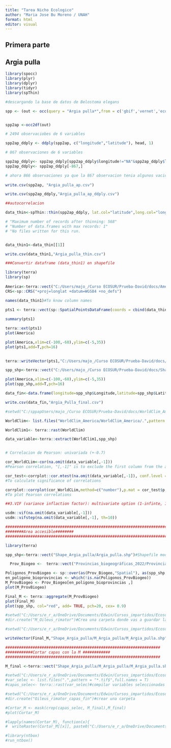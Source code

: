 ---
title: "Tarea Nicho Ecologico"
author: "Maria Jose Bu Moreno / UNAH"
format: html
editor: visual
---

::: panel-tabset
## Primera parte

## Argia pulla

```{r}

library(spocc) 
library(plyr)
library(dplyr)
library(tidyr)
library(spThin)

```

```{r}
#descargando la base de datos de Belostoma elegans

spp <- (out <- occ(query = "Argia pulla*",from = c('gbif','vernet','ecoengine','idigbio','bison'),limit = 20000))


spp2ap <-occ2df(out)

# 2494 observaciobes de 6 variables 

spp2ap_ddply <- ddply(spp2ap, c("longitude","latitude"), head, 1)

# 867 observaciones de 6 variables

spp2ap_ddply<- spp2ap_ddply[spp2ap_ddply$longitude!="NA"&spp2ap_ddply$latitude!="NA",]
spp2ap_ddply<- spp2ap_ddply[-867,]

# ahora 866 observaciones ya que la 867 observacion tenia algunos vacios
  
write.csv(spp2ap, "Argia_pulla_ap.csv")

write.csv(spp2ap_ddply,"Argia_pulla_ap_ddply.csv")


```

```{r}
##autocorrelacion

data_thin<-spThin::thin(spp2ap_ddply, lat.col="latitude",long.col="longitude",thin.par=1,spec.col = "name",locs.thinned.list.return = TRUE,max.files = 1,write.files = FALSE,reps=1)

# "Maximum number of records after thinning: 568"
# "Number of data.frames with max records: 1"
# "No files written for this run.


data_thin1<-data_thin[[1]]

write.csv(data_thin1,"Argia_pulla_thin.csv")

###Convertir dataframe (data_thin1) en shapefile

library(terra)
library(sp)
  
America<-terra::vect("C:/Users/majo_/Curso ECOSUR/Prueba-David/docs/Americas/Americas.shp")
CRS<-sp::CRS("+proj=longlat +datum=WGS84 +no_defs")

names(data_thin1)#To know column names
  
pts1 <- terra::vect(sp::SpatialPointsDataFrame(coords = cbind(data_thin1$Longitude,data_thin1$Latitude),data_thin1,proj4string = CRS))

summary(pts1)

terra::ext(pts1)  
plot(America)

plot(America,xlim=c(-100,-60),ylim=c(-5,35))
plot(pts1,add=T,pch=16)

  
terra::writeVector(pts1,"C:/Users/majo_/Curso ECOSUR/Prueba-David/docs/Shape_Argia_pulla/Argia_pulla.shp",overwrite=T)

```

```{r}

spp_shp<-terra::vect("C:/Users/majo_/Curso ECOSUR/Prueba-David/docs/Shape_Argia_pulla/Argia_pulla.shp")

plot(America,xlim=c(-100,-60),ylim=c(-5,35))
plot(spp_shp,add=T,pch=16)

data_fin<-data.frame(longitude=spp_shp$Longitude,latitude=spp_shp$Latitude)

write.csv(data_fin,"Argia_Pulla_final.csv")

#setwd("C:/sppapUsers/majo_/Curso ECOSUR/Prueba-David/docs/WorldClim_America")

WorldClim<- list.files("WorldClim_America/WorldClim_America/.",pattern = "*.tif$",full.names = T)

WorldClim1<- terra::rast(WorldClim)

data_variable<-terra::extract(WorldClim1,spp_shp)


# Correlacion de Pearson: univariada (+-0.7)

cor_WorldCLim<-cor(na.omit(data_variable[,-1]))
#Pearson correlation, "[,-1]" is to exclude the first column from the analysis

cor_test<-corrplot::cor.mtest(na.omit(data_variable[,-1]), conf.level = 0.95)
#To calculate significance of correlations

corrplot::corrplot(cor_WorldCLim,method=c("number"),p.mat = cor_test$p, type = 'lower',diag=FALSE,insig="blank",addCoef.col ='black', number.cex = 0.8, order = 'AOE')
#To plot Pearson correlations

##3.VIF (variance inflaction factor): multivariate option (1-infinte, 1.5-10)

usdm::vif(na.omit(data_variable[,-1]))
usdm::vifstep(na.omit(data_variable[,-1], th=10))

###########################################################################
########Area accesible########
###########################################################################

library(terra)

spp_shp<-terra::vect("Shape_Argia_pulla/Argia_pulla.shp")#Shapefile modified in GIS software

  Prov_Biogeo <-  terra::vect("Provincias_biogeográficas_2022/Provincias_biogeográficas_2022/NeotropicMap_Geo.shp")

Poligonos_ProvBiogeo <- sp::over(as(Prov_Biogeo,"Spatial"), as(spp_shp,"Spatial") , fn = NULL)
en_poligono_bioprovincias <- which(!is.na(Poligonos_ProvBiogeo))
M_ProvBiogeo <- Prov_Biogeo[en_poligono_bioprovincias ,]
plot(M_ProvBiogeo)

Final_M <- terra::aggregate(M_ProvBiogeo)
plot(Final_M)
plot(spp_shp, col="red", add= TRUE, pch=20, cex= 0.9)

#setwd("C:/Users/e_r_a/OneDrive/Documents/Edwin/Cursos_impartidos/Ecosur_2024/Modulo_MNE/")
#dir.create("M_Oileus_rimator")#Crea una carpeta donde vas a guardar las áreas accesibles de cada especie (M)

#setwd("C:/Users/e_r_a/OneDrive/Documents/Edwin/Cursos_impartidos/Ecosur_2024/Modulo_MNE/M_Oileus_rimator/")

writeVector(Final_M,"Shape_Argia_pulla/M_Argia_pulla/M_Argia_pulla.shp",overwrite=T)

####################################################################
############Cortar capas con la M ############
####################################################################

M_final <-terra::vect("Shape_Argia_pulla/M_Argia_pulla/M_Argia_pulla.shp")

#setwd("C:/Users/e_r_a/OneDrive/Documents/Edwin/Cursos_impartidos/Ecosur_2024/Modulo_MNE/Variables")
#var_selec <- list.files(".",pattern = "*.tif$",full.names = T)
#capas_selec<- terra::rast(var_selec)#compilar variables seleccionadas

#setwd("C:/Users/e_r_a/OneDrive/Documents/Edwin/Cursos_impartidos/Ecosur_2024/Modulo_MNE")
#dir.create("Oileus_rimator_capas_fin")#crear una carpeta

#Cortar_M <- mask(crop(capas_selec, M_final),M_final)
#plot(Cortar_M)

#lapply(names(Cortar_M), function(x){
#  writeRaster(Cortar_M[[x]], paste0("C:/Users/e_r_a/OneDrive/Documents/Edwin/Cursos_impartidos/Ecosur_2024/Modulo_MNE/Oileus_rimator_capas_fin/",x,".asc"),overwrite=TRUE)})#Guardar capas recortadas

#library(ntbox)
#run_ntbox()

```
:::
